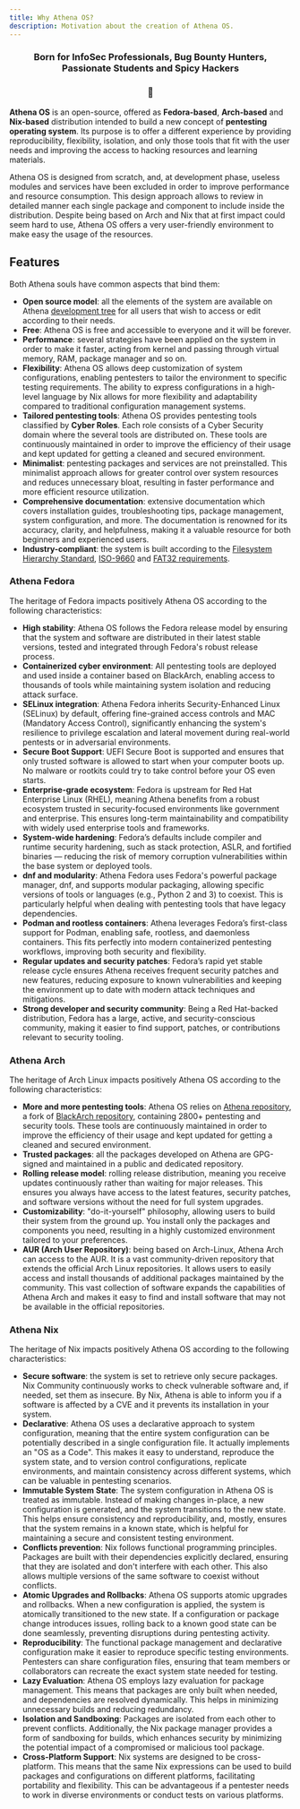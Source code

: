 ```yaml
---
title: Why Athena OS?
description: Motivation about the creation of Athena OS.
---
```



<h3 align="center">
  Born for InfoSec Professionals, Bug Bounty Hunters, Passionate Students and Spicy Hackers
</h3>
<h3 align="center">
  🏅
</h3>

**Athena OS** is an open-source, offered as **Fedora-based**, **Arch-based** and **Nix-based** distribution intended to build a new concept of **pentesting operating system**. Its purpose is to offer a different experience by providing reproducibility, flexibility, isolation, and only those tools that fit with the user needs and improving the access to hacking resources and learning materials.

Athena OS is designed from scratch, and, at development phase, useless modules and services have been excluded in order to improve performance and resource consumption. This design approach allows to review in detailed manner each single package and component to include inside the distribution. Despite being based on Arch and Nix that at first impact could seem hard to use, Athena OS offers a very user-friendly environment to make easy the usage of the resources.

## Features
Both Athena souls have common aspects that bind them:
* **Open source model**: all the elements of the system are available on Athena [development tree](https://github.com/Athena-OS) for all users that wish to access or edit according to their needs.
* **Free**: Athena OS is free and accessible to everyone and it will be forever.
* **Performance**: several strategies have been applied on the system in order to make it faster, acting from kernel and passing through virtual memory, RAM, package manager and so on.
* **Flexibility**: Athena OS allows deep customization of system configurations, enabling pentesters to tailor the environment to specific testing requirements. The ability to express configurations in a high-level language by Nix allows for more flexibility and adaptability compared to traditional configuration management systems.
* **Tailored pentesting tools**: Athena OS provides pentesting tools classified by **Cyber Roles**. Each role consists of a Cyber Security domain where the several tools are distributed on. These tools are continuously maintained in order to improve the efficiency of their usage and kept updated for getting a cleaned and secured environment.
* **Minimalist**: pentesting packages and services are not preinstalled. This minimalist approach allows for greater control over system resources and reduces unnecessary bloat, resulting in faster performance and more efficient resource utilization. 
* **Comprehensive  documentation**: extensive documentation which covers installation guides, troubleshooting tips, package management, system configuration, and more. The documentation is renowned for its accuracy, clarity, and helpfulness, making it a valuable resource for both beginners and experienced users.
* **Industry-compliant**: the system is built according to the [Filesystem Hierarchy Standard](https://www.pathname.com/fhs/), [ISO-9660](https://www.iso.org/obp/ui/#iso:std:iso:9660:ed-1:v1:en) and [FAT32 requirements](https://www.keil.com/pack/doc/mw6/FileSystem/html/fat_fs.html#:~:text=Volume%20name,%5B%20%5D%20%22%22%20).

### Athena Fedora
The heritage of Fedora impacts positively Athena OS according to the following characteristics:
* **High stability**: Athena OS follows the Fedora release model by ensuring that the system and software are distributed in their latest stable versions, tested and integrated through Fedora's robust release process.
* **Containerized cyber environment**: All pentesting tools are deployed and used inside a container based on BlackArch, enabling access to thousands of tools while maintaining system isolation and reducing attack surface.
* **SELinux integration**: Athena Fedora inherits Security-Enhanced Linux (SELinux) by default, offering fine-grained access controls and MAC (Mandatory Access Control), significantly enhancing the system's resilience to privilege escalation and lateral movement during real-world pentests or in adversarial environments.
* **Secure Boot Support**: UEFI Secure Boot is supported and ensures that only trusted software is allowed to start when your computer boots up. No malware or rootkits could try to take control before your OS even starts.
* **Enterprise-grade ecosystem**: Fedora is upstream for Red Hat Enterprise Linux (RHEL), meaning Athena benefits from a robust ecosystem trusted in security-focused environments like government and enterprise. This ensures long-term maintainability and compatibility with widely used enterprise tools and frameworks.
* **System-wide hardening**: Fedora’s defaults include compiler and runtime security hardening, such as stack protection, ASLR, and fortified binaries — reducing the risk of memory corruption vulnerabilities within the base system or deployed tools.
* **dnf and modularity**: Athena Fedora uses Fedora's powerful package manager, dnf, and supports modular packaging, allowing specific versions of tools or languages (e.g., Python 2 and 3) to coexist. This is particularly helpful when dealing with pentesting tools that have legacy dependencies.
* **Podman and rootless containers**: Athena leverages Fedora’s first-class support for Podman, enabling safe, rootless, and daemonless containers. This fits perfectly into modern containerized pentesting workflows, improving both security and flexibility.
* **Regular updates and security patches**: Fedora’s rapid yet stable release cycle ensures Athena receives frequent security patches and new features, reducing exposure to known vulnerabilities and keeping the environment up to date with modern attack techniques and mitigations.
* **Strong developer and security community**: Being a Red Hat-backed distribution, Fedora has a large, active, and security-conscious community, making it easier to find support, patches, or contributions relevant to security tooling.

### Athena Arch
The heritage of Arch Linux impacts positively Athena OS according to the following characteristics:
* **More and more pentesting tools**: Athena OS relies on [Athena repository](https://github.com/Athena-OS/athena), a fork of [BlackArch repository](https://blackarch.org), containing 2800+ pentesting and security tools. These tools are continuously maintained in order to improve the efficiency of their usage and kept updated for getting a cleaned and secured environment.
* **Trusted packages**: all the packages developed on Athena are GPG-signed and maintained in a public and dedicated repository.
* **Rolling release model**: rolling release distribution, meaning you receive updates continuously rather than waiting for major releases. This ensures you always have access to the latest features, security patches, and software versions without the need for full system upgrades.
* **Customizability**: "do-it-yourself" philosophy, allowing users to build their system from the ground up. You install only the packages and components you need, resulting in a highly customized environment tailored to your preferences.
* **AUR (Arch User Repository)**: being based on Arch-Linux, Athena Arch can access to the AUR. It is a vast community-driven repository that extends the official Arch Linux repositories. It allows users to easily access and install thousands of additional packages maintained by the community. This vast collection of software expands the capabilities of Athena Arch and makes it easy to find and install software that may not be available in the official repositories.

### Athena Nix
The heritage of Nix impacts positively Athena OS according to the following characteristics:
* **Secure software**: the system is set to retrieve only secure packages. Nix Community continuously works to check vulnerable software and, if needed, set them as insecure. By Nix, Athena is able to inform you if a software is affected by a CVE and it prevents its installation in your system.
* **Declarative**: Athena OS uses a declarative approach to system configuration, meaning that the entire system configuration can be potentially described in a single configuration file. It actually implements an "OS as a Code". This makes it easy to understand, reproduce the system state, and to version control configurations, replicate environments, and maintain consistency across different systems, which can be valuable in pentesting scenarios.
* **Immutable System State**: The system configuration in Athena OS is treated as immutable. Instead of making changes in-place, a new configuration is generated, and the system transitions to the new state. This helps ensure consistency and reproducibility, and, mostly, ensures that the system remains in a known state, which is helpful for maintaining a secure and consistent testing environment.
* **Conflicts prevention**: Nix follows functional programming principles. Packages are built with their dependencies explicitly declared, ensuring that they are isolated and don't interfere with each other. This also allows multiple versions of the same software to coexist without conflicts.
* **Atomic Upgrades and Rollbacks**: Athena OS supports atomic upgrades and rollbacks. When a new configuration is applied, the system is atomically transitioned to the new state. If a configuration or package change introduces issues, rolling back to a known good state can be done seamlessly, preventing disruptions during pentesting activity.
* **Reproducibility**: The functional package management and declarative configuration make it easier to reproduce specific testing environments. Pentesters can share configuration files, ensuring that team members or collaborators can recreate the exact system state needed for testing.
* **Lazy Evaluation**: Athena OS employs lazy evaluation for package management. This means that packages are only built when needed, and dependencies are resolved dynamically. This helps in minimizing unnecessary builds and reducing redundancy.
* **Isolation and Sandboxing**: Packages are isolated from each other to prevent conflicts. Additionally, the Nix package manager provides a form of sandboxing for builds, which enhances security by minimizing the potential impact of a compromised or malicious tool package.
* **Cross-Platform Support**: Nix systems are designed to be cross-platform. This means that the same Nix expressions can be used to build packages and configurations on different platforms, facilitating portability and flexibility. This can be advantageous if a pentester needs to work in diverse environments or conduct tests on various platforms.

<ThemedImage
  alt="Athena OS banner image"
  light={light.src}
  dark={dark.src}
/>

<ImageComponent />
